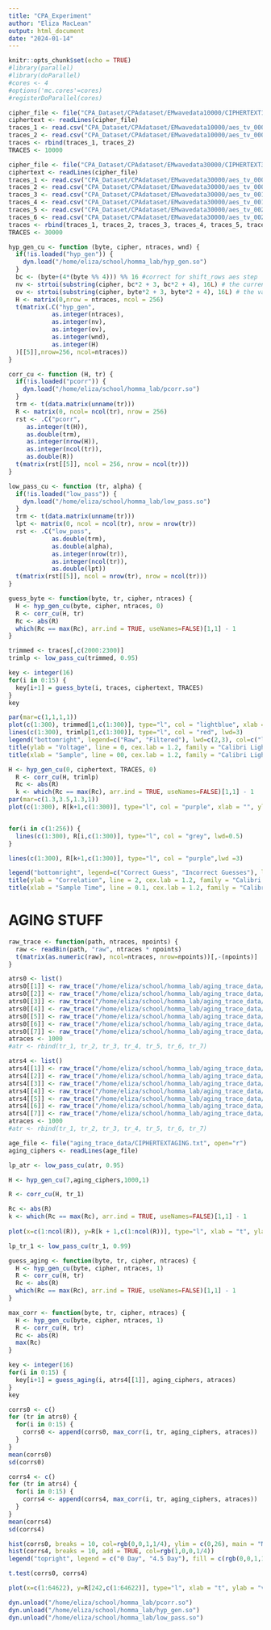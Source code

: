 ```yaml
---
title: "CPA_Experiment"
author: "Eliza MacLean"
output: html_document
date: "2024-01-14"
---
```


```r
knitr::opts_chunk$set(echo = TRUE)
#library(parallel)
#library(doParallel)
#cores <- 4
#options('mc.cores'=cores)
#registerDoParallel(cores)
```

```r
cipher_file <- file("CPA_Dataset/CPAdataset/EMwavedata10000/CIPHERTEXT10000.txt", open="r")
ciphertext <- readLines(cipher_file)
traces_1 <- read.csv("CPA_Dataset/CPAdataset/EMwavedata10000/aes_tv_0000001-0005000_power.csv", header=FALSE)
traces_2 <- read.csv("CPA_Dataset/CPAdataset/EMwavedata10000/aes_tv_0005001-0010000_power.csv", header=FALSE)
traces <- rbind(traces_1, traces_2)
TRACES <- 10000
```

```r
cipher_file <- file("CPA_Dataset/CPAdataset/EMwavedata30000/CIPHERTEXT30000.txt", open="r")
ciphertext <- readLines(cipher_file)
traces_1 <- read.csv("CPA_Dataset/CPAdataset/EMwavedata30000/aes_tv_0000001-0005000_power.csv", header=FALSE)
traces_2 <- read.csv("CPA_Dataset/CPAdataset/EMwavedata30000/aes_tv_0005001-0010000_power.csv", header=FALSE)
traces_3 <- read.csv("CPA_Dataset/CPAdataset/EMwavedata30000/aes_tv_0010001-0015000_power.csv", header=FALSE)
traces_4 <- read.csv("CPA_Dataset/CPAdataset/EMwavedata30000/aes_tv_0015001-0020000_power.csv", header=FALSE)
traces_5 <- read.csv("CPA_Dataset/CPAdataset/EMwavedata30000/aes_tv_0020001-0025000_power.csv", header=FALSE)
traces_6 <- read.csv("CPA_Dataset/CPAdataset/EMwavedata30000/aes_tv_0025001-0030000_power.csv", header=FALSE)
traces <- rbind(traces_1, traces_2, traces_3, traces_4, traces_5, traces_6)
TRACES <- 30000
```

```r
hyp_gen_cu <- function (byte, cipher, ntraces, wnd) {
  if(!is.loaded("hyp_gen")) {
    dyn.load("/home/eliza/school/homma_lab/hyp_gen.so")
  }
  bc <- (byte+(4*(byte %% 4))) %% 16 #correct for shift_rows aes step
  nv <- strtoi(substring(cipher, bc*2 + 3, bc*2 + 4), 16L) # the current value of the byte corresponding to the current one in the state
  ov <- strtoi(substring(cipher, byte*2 + 3, byte*2 + 4), 16L) # the value with the last round key added, but must be compared to the corresponding shifted value
  H <- matrix(0,nrow = ntraces, ncol = 256)
  t(matrix(.C("hyp_gen",
            as.integer(ntraces),
            as.integer(nv),
            as.integer(ov),
            as.integer(wnd),
            as.integer(H)
  )[[5]],nrow=256, ncol=ntraces))
}
```

```r
corr_cu <- function (H, tr) {
  if(!is.loaded("pcorr")) {
    dyn.load("/home/eliza/school/homma_lab/pcorr.so")
  }
  trm <- t(data.matrix(unname(tr)))
  R <- matrix(0, ncol= ncol(tr), nrow = 256)
  rst <- .C("pcorr",
     as.integer(t(H)),
     as.double(trm),
     as.integer(nrow(H)),
     as.integer(ncol(tr)),
     as.double(R))
  t(matrix(rst[[5]], ncol = 256, nrow = ncol(tr)))
}
```

```r
low_pass_cu <- function (tr, alpha) {
  if(!is.loaded("low_pass")) {
    dyn.load("/home/eliza/school/homma_lab/low_pass.so")
  }
  trm <- t(data.matrix(unname(tr)))
  lpt <- matrix(0, ncol = ncol(tr), nrow = nrow(tr))
  rst <- .C("low_pass",
            as.double(trm),
            as.double(alpha),
            as.integer(nrow(tr)),
            as.integer(ncol(tr)),
            as.double(lpt))
  t(matrix(rst[[5]], ncol = nrow(tr), nrow = ncol(tr)))
}
```

```r
guess_byte <- function(byte, tr, cipher, ntraces) {
  H <- hyp_gen_cu(byte, cipher, ntraces, 0)
  R <- corr_cu(H, tr)
  Rc <- abs(R)
  which(Rc == max(Rc), arr.ind = TRUE, useNames=FALSE)[1,1] - 1
}
```

```r
trimmed <- traces[,c(2000:2300)]
trimlp <- low_pass_cu(trimmed, 0.95)
```

```r
key <- integer(16)
for(i in 0:15) {
  key[i+1] = guess_byte(i, traces, ciphertext, TRACES)
}
key
```
```r
par(mar=c(1,1,1,1))
plot(c(1:300), trimmed[1,c(1:300)], type="l", col = "lightblue", xlab = "Sample", ylab = "", lwd =2, yaxt = 'n',main = "Power Trace", xaxt = 'n', xaxs="i", yaxs="i")
lines(c(1:300), trimlp[1,c(1:300)], type="l", col = "red", lwd=3)
legend("bottomright", legend=c("Raw", "Filtered"), lwd=c(2,3), col=c("lightblue","red"))
title(ylab = "Voltage", line = 0, cex.lab = 1.2, family = "Calibri Light")
title(xlab = "Sample", line = 00, cex.lab = 1.2, family = "Calibri Light")
```
```r
H <- hyp_gen_cu(0, ciphertext, TRACES, 0)
  R <- corr_cu(H, trimlp)
  Rc <- abs(R)
  k <- which(Rc == max(Rc), arr.ind = TRUE, useNames=FALSE)[1,1] - 1
par(mar=c(1.3,3.5,1.3,1))
plot(c(1:300), R[k+1,c(1:300)], type="l", col = "purple", xlab = "", ylab = "", lwd =3,main = "Hypothetical-Real Voltage Correlation", xaxs="i", yaxs="i", xaxt="n")


for(i in c(1:256)) {
  lines(c(1:300), R[i,c(1:300)], type="l", col = "grey", lwd=0.5)
}

lines(c(1:300), R[k+1,c(1:300)], type="l", col = "purple",lwd =3)

legend("bottomright", legend=c("Correct Guess", "Incorrect Guesses"), lwd=c(3,0.5), col=c("purple","grey"))
title(ylab = "Correlation", line = 2, cex.lab = 1.2, family = "Calibri Light")
title(xlab = "Sample Time", line = 0.1, cex.lab = 1.2, family = "Calibri Light")
```

# AGING STUFF

```r
raw_trace <- function(path, ntraces, npoints) {
  raw <- readBin(path, "raw", ntraces * npoints)
  t(matrix(as.numeric(raw), ncol=ntraces, nrow=npoints))[,-(npoints)]
}
```

```r
atrs0 <- list()
atrs0[[1]] <- raw_trace("/home/eliza/school/homma_lab/aging_trace_data/aging_wave_data_44a-0day_240501.bin", 1000, 64623)[c(1:1000),c(57500:62500)]
atrs0[[2]] <- raw_trace("/home/eliza/school/homma_lab/aging_trace_data/aging_wave_data_45a-0day_240501.bin", 1000, 64623)[c(1:1000),c(57500:62500)]
atrs0[[3]] <- raw_trace("/home/eliza/school/homma_lab/aging_trace_data/aging_wave_data_46a-0day_240501.bin", 1000, 64623)[c(1:1000),c(57500:62500)]
atrs0[[4]] <- raw_trace("/home/eliza/school/homma_lab/aging_trace_data/aging_wave_data_47a-0day_240501.bin", 1000, 64623)[c(1:1000),c(57500:62500)]
atrs0[[5]] <- raw_trace("/home/eliza/school/homma_lab/aging_trace_data/aging_wave_data_48a-0day_240501.bin", 1000, 64623)[c(1:1000),c(57500:62500)]
atrs0[[6]] <- raw_trace("/home/eliza/school/homma_lab/aging_trace_data/aging_wave_data_49a-0day_240501.bin", 1000, 64623)[c(1:1000),c(57500:62500)]
atrs0[[7]] <- raw_trace("/home/eliza/school/homma_lab/aging_trace_data/aging_wave_data_50a-0day_240501.bin", 1000, 64623)[c(1:1000),c(57500:62500)]
atraces <- 1000
#atr <- rbind(tr_1, tr_2, tr_3, tr_4, tr_5, tr_6, tr_7)
```

```r
atrs4 <- list()
atrs4[[1]] <- raw_trace("/home/eliza/school/homma_lab/aging_trace_data/aging_wave_data_34a-4.5day_240501.bin", 1000, 64623)[c(1:1000),c(57500:62500)]
atrs4[[2]] <- raw_trace("/home/eliza/school/homma_lab/aging_trace_data/aging_wave_data_38a-4.5day_240501.bin", 1000, 64623)[c(1:1000),c(57500:62500)]
atrs4[[3]] <- raw_trace("/home/eliza/school/homma_lab/aging_trace_data/aging_wave_data_39a-4.5day_240501.bin", 1000, 64623)[c(1:1000),c(57500:62500)]
atrs4[[4]] <- raw_trace("/home/eliza/school/homma_lab/aging_trace_data/aging_wave_data_40a-4.5day_240501.bin", 1000, 64623)[c(1:1000),c(57500:62500)]
atrs4[[5]] <- raw_trace("/home/eliza/school/homma_lab/aging_trace_data/aging_wave_data_41a-4.5day_240501.bin", 1000, 64623)[c(1:1000),c(57500:62500)]
atrs4[[6]] <- raw_trace("/home/eliza/school/homma_lab/aging_trace_data/aging_wave_data_42a-4.5day_240501.bin", 1000, 64623)[c(1:1000),c(57500:62500)]
atrs4[[7]] <- raw_trace("/home/eliza/school/homma_lab/aging_trace_data/aging_wave_data_43a-4.5day_240501.bin", 1000, 64623)[c(1:1000),c(57500:62500)]
atraces <- 1000
#atr <- rbind(tr_1, tr_2, tr_3, tr_4, tr_5, tr_6, tr_7)
```

```r
age_file <- file("aging_trace_data/CIPHERTEXTAGING.txt", open="r")
aging_ciphers <- readLines(age_file)
```

```r
lp_atr <- low_pass_cu(atr, 0.95)
```

```r
H <- hyp_gen_cu(7,aging_ciphers,1000,1)

R <- corr_cu(H, tr_1)

Rc <- abs(R)
k <- which(Rc == max(Rc), arr.ind = TRUE, useNames=FALSE)[1,1] - 1
  
plot(x=c(1:ncol(R)), y=R[k + 1,c(1:ncol(R))], type="l", xlab = "t", ylab = "corr", main=as.hexmode(k))  
```

```r
lp_tr_1 <- low_pass_cu(tr_1, 0.99)
```

```r
guess_aging <- function(byte, tr, cipher, ntraces) {
  H <- hyp_gen_cu(byte, cipher, ntraces, 1)
  R <- corr_cu(H, tr)
  Rc <- abs(R)
  which(Rc == max(Rc), arr.ind = TRUE, useNames=FALSE)[1,1] - 1
}

max_corr <- function(byte, tr, cipher, ntraces) {
  H <- hyp_gen_cu(byte, cipher, ntraces, 1)
  R <- corr_cu(H, tr)
  Rc <- abs(R)
  max(Rc)
}
```

```r
key <- integer(16)
for(i in 0:15) {
  key[i+1] = guess_aging(i, atrs4[[1]], aging_ciphers, atraces)
}
key
```

```r
corrs0 <- c()
for (tr in atrs0) {
  for(i in 0:15) {
    corrs0 <- append(corrs0, max_corr(i, tr, aging_ciphers, atraces))
  }
}
mean(corrs0)
sd(corrs0)
```
```r
corrs4 <- c()
for (tr in atrs4) {
  for(i in 0:15) {
    corrs4 <- append(corrs4, max_corr(i, tr, aging_ciphers, atraces))
  }
}
mean(corrs4)
sd(corrs4)
```
```r
hist(corrs0, breaks = 10, col=rgb(0,0,1,1/4), ylim = c(0,26), main = "Maximum Correlation in aging Cohorts", xlab="Max Corr")
hist(corrs4, breaks = 10, add = TRUE, col=rgb(1,0,0,1/4))
legend("topright", legend = c("0 Day", "4.5 Day"), fill = c(rgb(0,0,1,1/4), rgb(1,0,0,1/4)), cex=0.8)
```
```r
t.test(corrs0, corrs4)
```

```r
plot(x=c(1:64622), y=R[242,c(1:64622)], type="l", xlab = "t", ylab = "v", main="241 (incorrect)")
```

```r
dyn.unload("/home/eliza/school/homma_lab/pcorr.so")
dyn.unload("/home/eliza/school/homma_lab/hyp_gen.so")
dyn.unload("/home/eliza/school/homma_lab/low_pass.so")
```
<!---
```r
isbox <- function(x) {
  inverse_sbox <- c(0x52,0x09,0x6A,0xD5,0x30,0x36,0xA5,0x38,0xBF,0x40,0xA3,0x9E,0x81,0xF3,0xD7,0xFB,
0x7C,0xE3,0x39,0x82,0x9B,0x2F,0xFF,0x87,0x34,0x8E,0x43,0x44,0xC4,0xDE,0xE9,0xCB,
0x54,0x7B,0x94,0x32,0xA6,0xC2,0x23,0x3D,0xEE,0x4C,0x95,0x0B,0x42,0xFA,0xC3,0x4E,
0x08,0x2E,0xA1,0x66,0x28,0xD9,0x24,0xB2,0x76,0x5B,0xA2,0x49,0x6D,0x8B,0xD1,0x25,
0x72,0xF8,0xF6,0x64,0x86,0x68,0x98,0x16,0xD4,0xA4,0x5C,0xCC,0x5D,0x65,0xB6,0x92,
0x6C,0x70,0x48,0x50,0xFD,0xED,0xB9,0xDA,0x5E,0x15,0x46,0x57,0xA7,0x8D,0x9D,0x84,
0x90,0xD8,0xAB,0x00,0x8C,0xBC,0xD3,0x0A,0xF7,0xE4,0x58,0x05,0xB8,0xB3,0x45,0x06,
0xD0,0x2C,0x1E,0x8F,0xCA,0x3F,0x0F,0x02,0xC1,0xAF,0xBD,0x03,0x01,0x13,0x8A,0x6B,
0x3A,0x91,0x11,0x41,0x4F,0x67,0xDC,0xEA,0x97,0xF2,0xCF,0xCE,0xF0,0xB4,0xE6,0x73,
0x96,0xAC,0x74,0x22,0xE7,0xAD,0x35,0x85,0xE2,0xF9,0x37,0xE8,0x1C,0x75,0xDF,0x6E,
0x47,0xF1,0x1A,0x71,0x1D,0x29,0xC5,0x89,0x6F,0xB7,0x62,0x0E,0xAA,0x18,0xBE,0x1B,
0xFC,0x56,0x3E,0x4B,0xC6,0xD2,0x79,0x20,0x9A,0xDB,0xC0,0xFE,0x78,0xCD,0x5A,0xF4,
0x1F,0xDD,0xA8,0x33,0x88,0x07,0xC7,0x31,0xB1,0x12,0x10,0x59,0x27,0x80,0xEC,0x5F,
0x60,0x51,0x7F,0xA9,0x19,0xB5,0x4A,0x0D,0x2D,0xE5,0x7A,0x9F,0x93,0xC9,0x9C,0xEF,
0xA0,0xE0,0x3B,0x4D,0xAE,0x2A,0xF5,0xB0,0xC8,0xEB,0xBB,0x3C,0x83,0x53,0x99,0x61,
0x17,0x2B,0x04,0x7E,0xBA,0x77,0xD6,0x26,0xE1,0x69,0x14,0x63,0x55,0x21,0x0C,0x7D)
  inverse_sbox[x+1]
}
```

```r
hd <- function(x,y) {
  sum(as.logical(xor(intToBits(x),intToBits(y))))
}

kisb <- function(x,y) {
  isbox(bitwXor(x,y))
}
```

```r
gen_h <- function(byte) {
  bc <- (byte+(4*(byte %% 4))) %% 16 #correct for shift_rows aes step
  nv <- strtoi(substring(ciphertext, bc*2 + 3, bc*2 + 4), 16L) # the current value of the byte corresponding to the current one in the state
  ov <- strtoi(substring(ciphertext, byte*2 + 3, byte*2 + 4), 16L) # the value with the last round key added, but must be compared to the corresponding shifted value
  H <- matrix(,nrow = TRACES, ncol = 256)
  for(j in 0:255) {
    for(i in 1:TRACES) {
      H[i,j+1] <- hd(kisb(ov[i],j), nv[i])   
    }
  }
  H
}
```



```r
H <- gen_h(0)
R <- cor(H[,c(1:256)],traces[c(1:TRACES),])
which(R == max(R), arr.ind = TRUE, useNames=FALSE)[1,1] - 1
```
```r
system.time(key <- foreach(i = c(0:15)) %dopar% {
  H <- gen_h(i)
  R <- cor(H[,c(1:256)],traces[c(1:TRACES),])
  which(R == max(R), arr.ind = TRUE, useNames=FALSE)[1,1]
})
unlist(key, use.names=FALSE) - 1
```


```r
#R <- cor(H[,c(1:256)],traces)
key <- integer(16)
for (i in 0:15) {
  H <- gen_h(i)
  R <- cor(H[,c(1:256)],traces[c(1:10000),])
  key[i+1] <- which(R == max(R), arr.ind = TRUE, useNames=FALSE)[1,1]
}
keyr10 <- key - 1
keyr10
```



<!---
```r
H <- gen_h(7)
R <- cor(H[,c(1:256)],traces)
cors <- matrix(,nrow = 100, ncol = 256)
ckb <- which(R == max(R), arr.ind = TRUE, useNames=FALSE)[1,1]
for (i in c(1:256)) {
  cors[100, i] = max(R[i,])
}

for (i in seq(0, 10000, 100)) {
  R <- cor(H[,c(1:256)],traces[c(1:i)])
  for (j in c(1:256)) {
    cors[i/100, j] = max(R[j,])
  }
}
```
-->

<!---
```r
H <- gen_h(3)
R <- cor(H[,c(1:256)],traces)
which(R == max(R), arr.ind = TRUE, useNames=FALSE)
```
-->

<!---
```r
#par(mfrow = c(16,16))
for(i in 207:209) {
  plot(x=c(1:3840),y=R[i+1,], xlab="time", ylab="correlation", main = paste("Key Hypo.:", i), ylim = c(-0.15,0.1))  
}
```
-->

